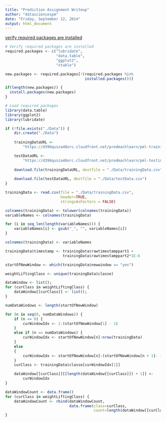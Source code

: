 ```yaml
---
title: "Prediction Assignment Writeup"
author: "datasciencespm"
date: "Friday, September 12, 2014"
output: html_document
---
```

[verify required packages are installed][1]
```r

# Verify required packages are installed
required.packages <- c("lubridate",
                       "data.table",
                       "ggplot2",
                       "xtable")

new.packages <- required.packages[!(required.packages %in% 
                                    installed.packages())]

if(length(new.packages)) {
  install.packages(new.packages)
} 

# Load required packages
library(data.table)
library(ggplot2)
library(lubridate)
```

```r
if (!file.exists("./Data")) {
    dir.create("./Data")
    
    trainingDataURL <- 
        "https://d396qusza40orc.cloudfront.net/predmachlearn/pml-training.csv"

    testDataURL <-
        "https://d396qusza40orc.cloudfront.net/predmachlearn/pml-testing.csv"
    
    download.file(trainingDataURL, destfile = "./Data/trainingData.csv")
    
    download.file(testDataURL, destfile = "./Data/testData.csv")
}

trainingData <- read.csv(file = "./Data/trainingData.csv",
                         header=TRUE,
                         stringsAsFactors = FALSE)

colnames(trainingData) <- tolower(colnames(trainingData))
variableNames <- colnames(trainingData)

for (i in seq_len(length(variableNames))) {
    variableNames[i] <- gsub("_", "", variableNames[i])
}

colnames(trainingData) <- variableNames

trainingData$timestamp <- trainingData$rawtimestamppart1 + 
                          trainingData$rawtimestamppart2*1E-6
```

```r
startOfNewWindow <- which(trainingData$newwindow == "yes")

weightLiftingClass <- unique(trainingData$classe)

dataWindow <- list();
for (curClass in weightLiftingClass) {
    dataWindow[[curClass]] <- list();    
}

numDataWindows <- length(startOfNewWindow)

for (n in seq(0, numDataWindows)) {
    if (n == 0) {
        curWindowIdx <- 1:(startOfNewWindow[1] - 1)
    }
    else if (n == numDataWindows) {
        curWindowIdx <- startOfNewWindow[n]:nrow(trainingData)
    }
    else
    {
        curWindowIdx <- startOfNewWindow[n]:(startOfNewWindow[n + 1]- 1)
    }
    curClass <- trainingData$classe[curWindowIdx[1]]

    dataWindow[[curClass]][[length(dataWindow[[curClass]]) + 1]] <- 
        curWindowIdx
}

dataWindowCount <- data.frame()
for (curClass in weightLiftingClass) {
    dataWindowCount <- rbind(dataWindowCount,
                             data.frame(class=curClass,
                                        count=length(dataWindow[[curClass]])))
}
```

[1]: http://stackoverflow.com/questions/9341635/how-can-i-check-for-installed-r-packages-before-running-install-packages
[2]: http://stackoverflow.com/questions/4605206/drop-columns-r-data-frame

